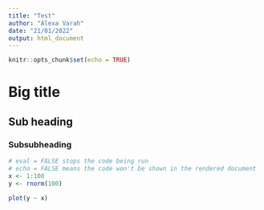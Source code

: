 ```yaml
---
title: "Test"
author: "Alexa Varah"
date: "21/01/2022"
output: html_document
---
```


```r
knitr::opts_chunk$set(echo = TRUE)
```

# Big title

## Sub heading

### Subsubheading

```r
# eval = FALSE stops the code being run
# echo = FALSE means the code won't be shown in the rendered document
x <- 1:100
y <- rnorm(100)

```

```r
plot(y ~ x)
```